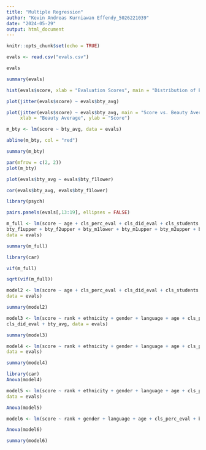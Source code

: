 ```yaml
---
title: "Multiple Regression"
author: "Kevin Andreas Kurniawan Effendy_5026221039"
date: "2024-05-29"
output: html_document
---
```


```r
knitr::opts_chunk$set(echo = TRUE)
```

```r
evals <- read.csv("evals.csv")
```

```r
evals
```

```r
summary(evals)
```
```r
hist(evals$score, xlab = "Evaluation Scores", main = "Distribution of Evaluation Scores", nclass = 25)
```

```r
plot(jitter(evals$score) ~ evals$bty_avg)
```

```r
plot(jitter(evals$score) ~ evals$bty_avg, main = "Score vs. Beauty Average", 
     xlab = "Beauty Average", ylab = "Score")

m_bty <- lm(score ~ bty_avg, data = evals)

abline(m_bty, col = "red")
```

```r
summary(m_bty)
```
```r
par(mfrow = c(2, 2))
plot(m_bty)
```

```r
plot(evals$bty_avg ~ evals$bty_f1lower)
```

```r
cor(evals$bty_avg, evals$bty_f1lower)
```

```r
library(psych)
```


```r
pairs.panels(evals[,13:19], ellipses = FALSE)
```

```r
m_full <- lm(score ~ age + cls_perc_eval + cls_did_eval + cls_students + bty_f1lower +
bty_f1upper + bty_f2upper + bty_m1lower + bty_m1upper + bty_m2upper + bty_avg,
data = evals)
```


```r
summary(m_full)
```

```r
library(car)
```

```r
vif(m_full)
```

```r
sqrt(vif(m_full))
```

```r
model2 <- lm(score ~ age + cls_perc_eval + cls_did_eval + cls_students + bty_avg,
data = evals)
```


```r
summary(model2)
```

```r
model3 <- lm(score ~ rank + ethnicity + gender + language + age + cls_perc_eval + cls_students +
cls_did_eval + bty_avg, data = evals)
```


```r
summary(model3)
```

```r
model4 <- lm(score ~ rank + ethnicity + gender + language + age + cls_perc_eval + cls_did_eval + bty_avg,
data = evals)
```


```r
summary(model4)
```

```r
library(car)
Anova(model4)
```

```r
model5 <- lm(score ~ rank + ethnicity + gender + language + age + cls_perc_eval + bty_avg,
data = evals)
```

```r
Anova(model5)
```

```r
model6 <- lm(score ~ rank + gender + language + age + cls_perc_eval + bty_avg, data = evals)
```


```r
Anova(model6)
```

```r
summary(model6)
```

